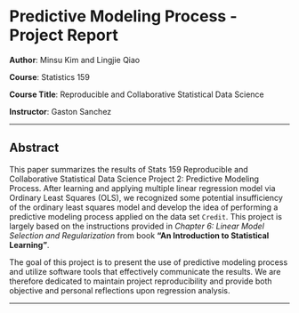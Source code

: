 # Predictive Modeling Process - Project Report


**Author**: Minsu Kim and Lingjie Qiao 

**Course**: Statistics 159

**Course Title**: Reproducible and Collaborative Statistical Data Science

**Instructor**: Gaston Sanchez

---

## Abstract

This paper summarizes the results of Stats 159 Reproducible and Collaborative Statistical Data Science Project 2: Predictive Modeling Process. After learning and applying multiple linear regression model via Ordinary Least Squares (OLS), we recognized some potential insufficiency of the ordinary least squares model and develop the idea of performing a predictive modeling process applied on the data set `Credit`. This project is largely based on the instructions provided in _Chapter 6: Linear Model Selection and Regularization_ from book **"An Introduction to Statistical Learning"**. 

The goal of this project is to present the use of predictive modeling process and utilize software tools that effectively communicate the results. We are therefore dedicated to maintain project reproducibility and provide both objective and personal reflections upon regression analysis.

---
